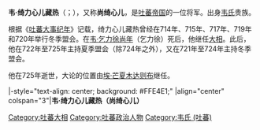 {{expand|time=2015-08-16T06:50:31+00:00}}
{{unreferenced|time=2015-08-16T06:50:31+00:00}}
'''韦·绮力心儿藏热'''（{{bo|z=དབའས་ཁྲི་སུམ་རྗེ་རྩང་བཞར|w=dba'as khri sum rje rtsang bzhar}}；{{bd|？||725年||catIdx=Q}}），又称'''尚绮心儿'''，是[[吐蕃帝国|吐蕃帝国]]的一位将军。出身[[韦氏_(吐蕃)|韦氏]]贵族。

根据《[[吐蕃大事纪年|吐蕃大事纪年]]》记载，绮力心儿藏热曾经在714年、715年、717年、719年和720年举行冬季盟会。在[[韦·乞力徐尚年|韦·乞力徐尚年]]（乞力徐）死后，他继任[[大贡论|大相]]。此后，他在722年至725年主持夏季盟会（除724年之外），又在721年至724年主持冬季盟会。

他在725年逝世，大论的位置由[[埃·芒夏木达则布|埃·芒夏木达则布]]继任。

{{start box}}
|-style="text-align: center; background: #FFE4E1;"
|align="center" colspan="3"|'''韦·绮力心儿藏热（尚绮心儿）'''
{{s-before|[[韦·乞力徐尚年|韦·乞力徐尚年]]<br />（乞力徐）}}
{{s-title|[[吐蕃|吐蕃]][[吐蕃大相列表|大贡论]]|721年—725年}}
{{s-after|[[埃·芒夏木达则布|埃·芒夏木达则布]]}}
{{end box}}
{{吐蕃大相}}
[[Category:吐蕃大相|Category:吐蕃大相]]
[[Category:吐蕃政治人物|Category:吐蕃政治人物]]
[[Category:韦氏_(吐蕃)|Category:韦氏 (吐蕃)]]